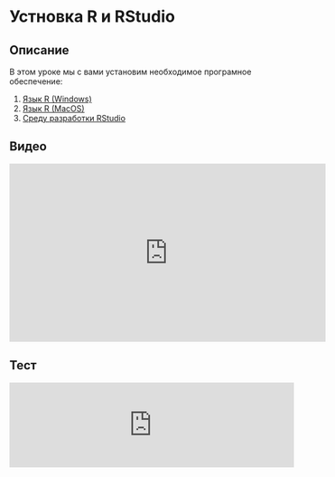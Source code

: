 # Устновка R и RStudio
## Описание
В этом уроке мы с вами установим необходимое програмное обеспечение:

1. [Язык R (Windows)](https://cran.r-project.org/bin/windows/base/)
2. [Язык R (MacOS)](https://cran.r-project.org/bin/macosx/)
2. [Среду разработки RStudio](https://www.rstudio.com/products/rstudio/download/)

## Видео
<iframe width="560" height="315" src="https://www.youtube.com/embed/wFUoaeGEMmY?enablejsapi=1" title="YouTube video player" frameborder="0" allow="accelerometer; autoplay; clipboard-write; encrypted-media; gyroscope; picture-in-picture" allowfullscreen></iframe>

## Тест
<iframe id="otpwgt-wt101485" src="https://onlinetestpad.com/hslufgna375xa" frameborder="0" style="width:100%;" onload="var f = document.getElementById('otpwgt-wt101485'); var h = 0; var listener = function (event) { if (event.origin.indexOf('onlinetestpad') == -1) { return; }; h = parseInt(event.data); if (!isNaN(h)) f.style.height = h + 'px'; }; function addEvent(elem, evnt, func) { if (elem.addEventListener) { elem.addEventListener(evnt, func, false); } else if (elem.attachEvent) { elem.attachEvent('on' + evnt, func); } else { elem['on' + evnt] = func; } }; addEvent(window, 'message', listener);" scrolling="no" ></iframe>



